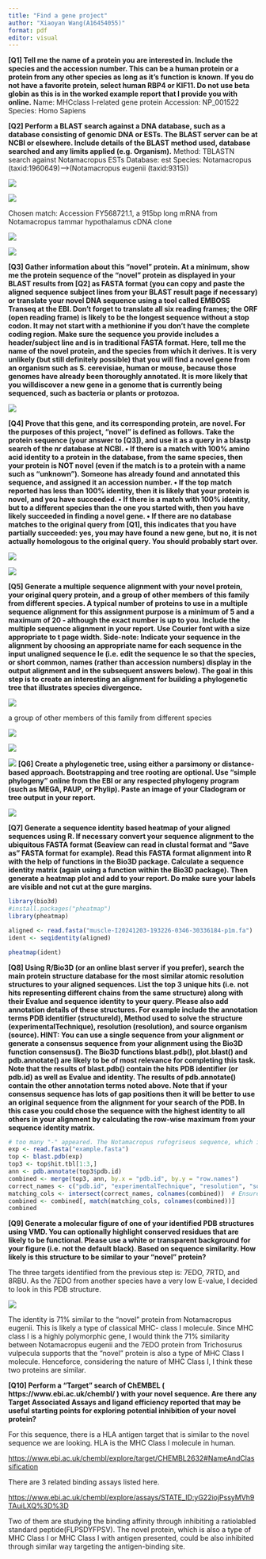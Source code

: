 ```yaml
---
title: "Find a gene project"
author: "Xiaoyan Wang(A16454055)"
format: pdf
editor: visual
---
```


**\[Q1\] Tell me the name of a protein you are interested in. Include the species and the accession number. This can be a human protein or a protein from any other species as long as it's function is known. If you do not have a favorite protein, select human RBP4 or KIF11. Do not use beta globin as this is in the worked example report that I provide you with online.** Name: MHCclass I-related gene protein Accession: NP_001522 Species: Homo Sapiens

**\[Q2\] Perform a BLAST search against a DNA database, such as a database consisting of genomic DNA or ESTs. The BLAST server can be at NCBI or elsewhere. Include details of the BLAST method used, database searched and any limits applied (e.g. Organism).** Method: TBLASTN search against Notamacropus ESTs Database: est Species: Notamacropus (taxid:1960649)--\>(Notamacropus eugenii (taxid:9315))

![](images/clipboard-3949112645.png)

![](images/clipboard-2420170139.png)

Chosen match: Accession FY568721.1, a 915bp long mRNA from Notamacropus tammar hypothalamus cDNA clone

![](images/clipboard-472064439.png)

![](images/clipboard-3874763787.png)

**\[Q3\] Gather information about this “novel” protein. At a minimum, show me the protein sequence of the “novel” protein as displayed in your BLAST results from \[Q2\] as FASTA format (you can copy and paste the aligned sequence subject lines from your BLAST result page if necessary) or translate your novel DNA sequence using a tool called EMBOSS Transeq at the EBI. Don’t forget to translate all six reading frames; the ORF (open reading frame) is likely to be the longest sequence without a stop codon. It may not start with a methionine if you don’t have the complete coding region. Make sure the sequence you provide includes a header/subject line and is in traditional FASTA format. Here, tell me the name of the novel protein, and the species from which it derives. It is very unlikely (but still definitely possible) that you will find a novel gene from an organism such as S. cerevisiae, human or mouse, because those genomes have already been thoroughly annotated. It is more likely that you willdiscover a new gene in a genome that is currently being sequenced, such as bacteria or plants or protozoa.**

![](images/clipboard-2658275355.png)

**\[Q4\] Prove that this gene, and its corresponding protein, are novel. For the purposes of this project, “novel” is defined as follows. Take the protein sequence (your answer to \[Q3\]), and use it as a query in a blastp search of the nr database at NCBI. • If there is a match with 100% amino acid identity to a protein in the database, from the same species, then your protein is NOT novel (even if the match is to a protein with a name such as “unknown”). Someone has already found and annotated this sequence, and assigned it an accession number. • If the top match reported has less than 100% identity, then it is likely that your protein is novel, and you have succeeded. • If there is a match with 100% identity, but to a different species than the one you started with, then you have likely succeeded in finding a novel gene. • If there are no database matches to the original query from \[Q1\], this indicates that you have partially succeeded: yes, you may have found a new gene, but no, it is not actually homologous to the original query. You should probably start over.**

![](images/clipboard-3015642477.png)

![](images/clipboard-2390978979.png)

**\[Q5\] Generate a multiple sequence alignment with your novel protein, your original query protein, and a group of other members of this family from different species. A typical number of proteins to use in a multiple sequence alignment for this assignment purpose is a minimum of 5 and a maximum of 20 - although the exact number is up to you. Include the multiple sequence alignment in your report. Use Courier font with a size appropriate to t page width. Side-note: Indicate your sequence in the alignment by choosing an appropriate name for each sequence in the input unaligned sequence le (i.e. edit the sequence le so that the species, or short common, names (rather than accession numbers) display in the output alignment and in the subsequent answers below). The goal in this step is to create an interesting an alignment for building a phylogenetic tree that illustrates species divergence.**

| 

![](images/clipboard-497855757.png)

| a group of other members of this family from different species

![](images/clipboard-897082339.png)

![](images/clipboard-3616637139.png)

![](images/clipboard-1075220934.png) **\[Q6\] Create a phylogenetic tree, using either a parsimony or distance-based approach. Bootstrapping and tree rooting are optional. Use “simple phylogeny” online from the EBI or any respected phylogeny program (such as MEGA, PAUP, or Phylip). Paste an image of your Cladogram or tree output in your report.**

![](images/clipboard-3902447129.png)

**\[Q7\] Generate a sequence identity based heatmap of your aligned sequences using R. If necessary convert your sequence alignment to the ubiquitous FASTA format (Seaview can read in clustal format and “Save as” FASTA format for example). Read this FASTA format alignment into R with the help of functions in the Bio3D package. Calculate a sequence identity matrix (again using a function within the Bio3D package). Then generate a heatmap plot and add to your report. Do make sure your labels are visible and not cut at the gure margins.**

```r
library(bio3d)
#install.packages("pheatmap")
library(pheatmap)
```

```r
aligned <- read.fasta("muscle-I20241203-193226-0346-30336184-p1m.fa")
ident <- seqidentity(aligned)
```

```r
pheatmap(ident)
```

**\[Q8\] Using R/Bio3D (or an online blast server if you prefer), search the main protein structure database for the most similar atomic resolution structures to your aligned sequences. List the top 3 unique hits (i.e. not hits representing different chains from the same structure) along with their Evalue and sequence identity to your query. Please also add annotation details of these structures. For example include the annotation terms PDB identifier (structureId), Method used to solve the structure (experimentalTechnique), resolution (resolution), and source organism (source). HINT: You can use a single sequence from your alignment or generate a consensus sequence from your alignment using the Bio3D function consensus(). The Bio3D functions blast.pdb(), plot.blast() and pdb.annotate() are likely to be of most relevance for completing this task. Note that the results of blast.pdb() contain the hits PDB identifier (or pdb.id) as well as Evalue and identity. The results of pdb.annotate() contain the other annotation terms noted above. Note that if your consensus sequence has lots of gap positions then it will be better to use an original sequence from the alignment for your search of the PDB. In this case you could chose the sequence with the highest identity to all others in your alignment by calculating the row-wise maximum from your sequence identity matrix.**

```r
# too many "-" appeared. The Notamacropus rufogriseus sequence, which is from the same family as the new discovered gene in Notamacropus eugenii, was selected as an example
exp <- read.fasta("example.fasta")
top <- blast.pdb(exp)
top3 <- top$hit.tbl[1:3,]
ann <- pdb.annotate(top3$pdb.id)
combined <- merge(top3, ann, by.x = "pdb.id", by.y = "row.names")
correct_names <- c("pdb.id", "experimentalTechnique", "resolution", "source", "evalue", "identity")
matching_cols <- intersect(correct_names, colnames(combined))  # Ensure only existing columns are selected
combined <- combined[, match(matching_cols, colnames(combined))]
combined
```

**\[Q9\] Generate a molecular figure of one of your identified PDB structures using VMD. You can optionally highlight conserved residues that are likely to be functional. Please use a white or transparent background for your figure (i.e. not the default black). Based on sequence similarity. How likely is this structure to be similar to your “novel” protein?**

The three targets identified from the previous step is: 7EDO, 7RTD, and 8RBU. As the 7EDO from another species have a very low E-value, I decided to look in this PDB structure.

![](images/clipboard-1245687751.png)

The identity is 71% similar to the "novel" protein from Notamacropus eugenii. This is likely a type of classical MHC- class I molecule. Since MHC class I is a highly polymorphic gene, I would think the 71% similarity between Notamacropus eugenii and the 7EDO protein from Trichosurus vulpecula supports that the "novel" protein is also a type of MHC Class I molecule. Henceforce, considering the nature of MHC Class I, I think these two proteins are similar.

**\[Q10\] Perform a “Target” search of ChEMBEL ( https://www.ebi.ac.uk/chembl/ ) with your novel sequence. Are there any Target Associated Assays and ligand efficiency reported that may be useful starting points for exploring potential inhibition of your novel protein?**

For this sequence, there is a HLA antigen target that is similar to the novel sequence we are looking. HLA is the MHC Class I molecule in human.

<https://www.ebi.ac.uk/chembl/explore/target/CHEMBL2632#NameAndClassification>

There are 3 related binding assays listed here.

<https://www.ebi.ac.uk/chembl/explore/assays/STATE_ID:yG22iojPssyMVh9TAuiLXQ%3D%3D>

Two of them are studying the binding affinity through inhibiting a ratiolabled standard peptide(FLPSDYFPSV). The novel protein, which is also a type of MHC Class I or MHC Class I with antigen presented, could be also inhibited through similar way targeting the antigen-binding site.
